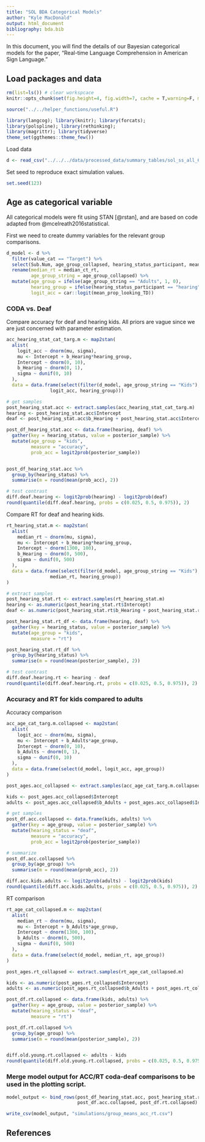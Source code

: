 ```yaml
---
title: "SOL BDA Categorical Models"
author: "Kyle MacDonald"
output: html_document
bibliography: bda.bib
---
```


In this document, you will find the details of our Bayesian categorical models for the paper, "Real-time Language Comprehension in American Sign Language." 

## Load packages and data

```r
rm(list=ls()) # clear workspcace
knitr::opts_chunk$set(fig.height=4, fig.width=7, cache = T,warning=F, message=F, results = "hide")

source("../../helper_functions/useful.R")

library(langcog); library(knitr); library(forcats);
library(polspline); library(rethinking); 
library(magrittr); library(tidyverse)
theme_set(ggthemes::theme_few())
```

Load data

```r
d <- read_csv("../../../data/processed_data/summary_tables/sol_ss_all_600_2500.csv")
```

Set seed to reproduce exact simulation values.

```r
set.seed(123)
```


## Age as categorical variable

All categorical models were fit using STAN [@rstan], and are based on code adapted from @mcelreath2016statistical.  

First we need to create dummy variables for the relevant group comparisons.

```r
d_model <- d %>% 
  filter(value_cat == "Target") %>% 
  select(Sub.Num, age_group_collapsed, hearing_status_participant, mean_prop_looking_TD, median_ct_rt) %>% 
  rename(median_rt = median_ct_rt,
         age_group_string = age_group_collapsed) %>% 
  mutate(age_group = ifelse(age_group_string == "Adults", 1, 0),
         hearing_group = ifelse(hearing_status_participant == "hearing", 1, 0),
         logit_acc = car::logit(mean_prop_looking_TD)) 
```

### CODA vs. Deaf

Compare accuracy for deaf and hearing kids. All priors are vague since we are just concerned with parameter estimation. 

```r
acc_hearing_stat_cat_targ.m <- map2stan(
  alist(
    logit_acc ~ dnorm(mu, sigma),
    mu <- Intercept + b_Hearing*hearing_group,
    Intercept ~ dnorm(0, 10), 
    b_Hearing ~ dnorm(0, 1),
    sigma ~ dunif(0, 10)
  ),
  data = data.frame(select(filter(d_model, age_group_string == "Kids"),
                logit_acc, hearing_group)))

# get samples
post_hearing_stat.acc <- extract.samples(acc_hearing_stat_cat_targ.m)
hearing <- post_hearing_stat.acc$Intercept
deaf <- post_hearing_stat.acc$b_Hearing + post_hearing_stat.acc$Intercept

post_df_hearing_stat.acc <- data.frame(hearing, deaf) %>% 
  gather(key = hearing_status, value = posterior_sample) %>% 
  mutate(age_group = "kids",
         measure = "accuracy",
         prob_acc = logit2prob(posterior_sample))


post_df_hearing_stat.acc %>% 
  group_by(hearing_status) %>% 
  summarise(m = round(mean(prob_acc), 2))

# test contrast
diff.deaf.hearing <- logit2prob(hearing) - logit2prob(deaf)
round(quantile(diff.deaf.hearing, probs = c(0.025, 0.5, 0.975)), 2)
```

Compare RT for deaf and hearing kids.

```r
rt_hearing_stat.m <- map2stan(
  alist(
    median_rt ~ dnorm(mu, sigma),
    mu <- Intercept + b_Hearing*hearing_group,
    Intercept ~ dnorm(1300, 100), 
    b_Hearing ~ dnorm(0, 500),
    sigma ~ dunif(0, 500)
  ),
  data = data.frame(select(filter(d_model, age_group_string == "Kids"), 
                median_rt, hearing_group))
)

# extract samples
post_hearing_stat.rt <- extract.samples(rt_hearing_stat.m)
hearing <- as.numeric(post_hearing_stat.rt$Intercept)
deaf <- as.numeric(post_hearing_stat.rt$b_Hearing + post_hearing_stat.rt$Intercept)

post_hearing_stat.rt_df <- data.frame(hearing, deaf) %>% 
  gather(key = hearing_status, value = posterior_sample) %>% 
  mutate(age_group = "kids",
         measure = "rt")

post_hearing_stat.rt_df %>% 
  group_by(hearing_status) %>% 
  summarise(m = round(mean(posterior_sample), 2))

# test contrast
diff.deaf.hearing.rt <- hearing - deaf
round(quantile(diff.deaf.hearing.rt, probs = c(0.025, 0.5, 0.975)), 2)
```

### Accuracy and RT for kids compared to adults

Accuracy comparison

```r
acc_age_cat_targ.m.collapsed <- map2stan(
  alist(
    logit_acc ~ dnorm(mu, sigma),
    mu <- Intercept + b_Adults*age_group,
    Intercept ~ dnorm(0, 10), 
    b_Adults ~ dnorm(0, 1),
    sigma ~ dunif(0, 10)
  ),
  data = data.frame(select(d_model, logit_acc, age_group))
)

post_ages.acc_collapsed <- extract.samples(acc_age_cat_targ.m.collapsed)

kids <- post_ages.acc_collapsed$Intercept
adults <- post_ages.acc_collapsed$b_Adults + post_ages.acc_collapsed$Intercept

# get samples
post_df.acc.collapsed <- data.frame(kids, adults) %>% 
  gather(key = age_group, value = posterior_sample) %>% 
  mutate(hearing_status = "deaf", 
         measure = "accuracy",
         prob_acc = logit2prob(posterior_sample))

# summarize
post_df.acc.collapsed %>% 
  group_by(age_group) %>% 
  summarise(m = round(mean(prob_acc), 2))

diff.acc.kids.adults <- logit2prob(adults) - logit2prob(kids)
round(quantile(diff.acc.kids.adults, probs = c(0.025, 0.5, 0.975)), 2)
```

RT comparison

```r
rt_age_cat_collapsed.m <- map2stan(
  alist(
    median_rt ~ dnorm(mu, sigma),
    mu <- Intercept + b_Adults*age_group,
    Intercept ~ dnorm(1300, 100), 
    b_Adults ~ dnorm(0, 500),
    sigma ~ dunif(0, 500)
  ),
  data = data.frame(select(d_model, median_rt, age_group))
)

post_ages.rt_collapsed <- extract.samples(rt_age_cat_collapsed.m)

kids <- as.numeric(post_ages.rt_collapsed$Intercept)
adults <- as.numeric(post_ages.rt_collapsed$b_Adults + post_ages.rt_collapsed$Intercept)

post_df.rt.collapsed <- data.frame(kids, adults) %>% 
  gather(key = age_group, value = posterior_sample) %>% 
  mutate(hearing_status = "deaf", 
         measure = "rt")

post_df.rt.collapsed %>% 
  group_by(age_group) %>% 
  summarise(m = round(mean(posterior_sample), 2))


diff.old.young.rt.collapsed <- adults - kids
round(quantile(diff.old.young.rt.collapsed, probs = c(0.025, 0.5, 0.975)), 2)
```

### Merge model output for ACC/RT coda-deaf comparisons to be used in the plotting script.

```r
model_output <- bind_rows(post_df_hearing_stat.acc, post_hearing_stat.rt,
                          post_df.acc.collapsed, post_df.rt.collapsed)

write_csv(model_output, "simulations/group_means_acc_rt.csv")
```

## References